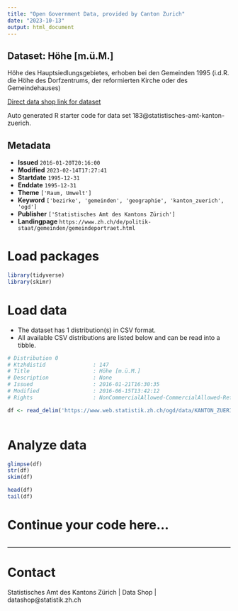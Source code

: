 ```yaml
---
title: "Open Government Data, provided by Canton Zurich"
date: "2023-10-13"
output: html_document
---
```


## Dataset: Höhe [m.ü.M.]

Höhe des Hauptsiedlungsgebietes, erhoben bei den Gemeinden 1995 (i.d.R. die Höhe des Dorfzentrums, der reformierten Kirche oder des Gemeindehauses)

[Direct data shop link for dataset](https://www.zh.ch/de/politik-staat/statistik-daten/datenkatalog.html#/datasets/183@statistisches-amt-kanton-zuerich)

Auto generated R starter code for data set 183@statistisches-amt-kanton-zuerich.

## Metadata

- **Issued** `2016-01-20T20:16:00`
- **Modified** `2023-02-14T17:27:41`
- **Startdate** `1995-12-31`
- **Enddate** `1995-12-31`
- **Theme** `['Raum, Umwelt']`
- **Keyword** `['bezirke', 'gemeinden', 'geographie', 'kanton_zuerich', 'ogd']`
- **Publisher** `['Statistisches Amt des Kantons Zürich']`
- **Landingpage** `https://www.zh.ch/de/politik-staat/gemeinden/gemeindeportraet.html`


# Load packages

```r

library(tidyverse)
library(skimr)

```

# Load data

-   The dataset has 1 distribution(s) in CSV format.
-   All available CSV distributions are listed below and can be read into a tibble.

```r

# Distribution 0
# Ktzhdistid               : 147
# Title                    : Höhe [m.ü.M.]
# Description              : None
# Issued                   : 2016-01-21T16:30:35
# Modified                 : 2016-06-15T13:42:12
# Rights                   : NonCommercialAllowed-CommercialAllowed-ReferenceRequired

df <- read_delim('https://www.web.statistik.zh.ch/ogd/data/KANTON_ZUERICH_43.csv')



```

# Analyze data

```r

glimpse(df)
str(df)
skim(df)

head(df)
tail(df)

```

# Continue your code here...

```r

```

------------------------------------------------------------------------

# Contact

Statistisches Amt des Kantons Zürich | Data Shop | datashop@statistik.zh.ch
